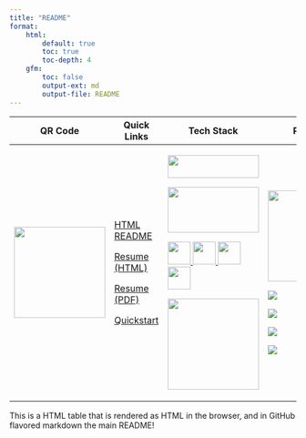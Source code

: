 ```yaml
---
title: "README"
format:
    html:
        default: true
        toc: true
        toc-depth: 4
    gfm:
        toc: false
        output-ext: md
        output-file: README
---
```


```{=html}
<table>
  <thead>
    <tr>
      <th>QR Code</th>
      <th>Quick Links</th>
      <th>Tech Stack</th>
      <th>Pipelines</th>
    </tr>
  </thead>
  <tbody>
    <tr>
      <td>
         <a href="https://cameronrutherford.github.io/cameronrutherford/index.html" target="_blank" rel="noreferrer"> <img src="./config/qr-code.svg" width="160" height="160"/> </a>
      </td>
      <td>
        <p> <a href="https://cameronrutherford.github.io/cameronrutherford/index.html">HTML README</a>
        <p> <a href="https://cameronrutherford.github.io/cameronrutherford/resume/resume.html">Resume (HTML)</a>
        <p> <a href="https://cameronrutherford.github.io/cameronrutherford/resume/resume.pdf">Resume (PDF)</a>
        <p> <a href="https://cameronrutherford.github.io/cameronrutherford/config/quickstart.html">Quickstart</a>
      </td>
      <td>
        <p> <a href="https://quarto.org/" target="_blank" rel="noreferrer"> <img src="https://quarto.org/quarto.png" width="160" height="40"/> </a>
        <p> <a href="https://www.freepnglogos.com/images/javascript-39398.html" target="_blank" rel="noreferrer"> <img src="https://www.freepnglogos.com/uploads/javascript-png/fix-html-css-javascript-for-website-logo-6.png" width="160" height="80"/> </a>
        <p> <a href="https://www.json.org/json-en.html" target="_blank" rel="noreferrer"> <img src="https://www.vectorlogo.zone/logos/json/json-icon.svg" width="40" height="40"/> </a>
        <a href="https://www.docker.com/" target="_blank" rel="noreferrer"> <img src="https://www.vectorlogo.zone/logos/docker/docker-tile.svg" width="40" height="40"/> </a>
        <a href="https://www.lua.org/" target="_blank" rel="noreferrer"> <img src="https://www.vectorlogo.zone/logos/lua/lua-official.svg" width="40" height="40"/> </a>
        <a href="https://github.com/" target="_blank" rel="noreferrer"> <img src="https://www.vectorlogo.zone/logos/github/github-icon.svg" width="40" height="40"/> </a>
        <p> <a href="https://www.latex-project.org/" target="_blank" rel="noreferrer"> <img src="https://upload.wikimedia.org/wikipedia/commons/4/45/LaTeX_project_logo_bird.svg" width="160"/> </a>
      </td>
      <td>
        <p> <a href="https://github.com/pre-commit/pre-commit" target="_blank" rel="noreferrer"> <img src="https://img.shields.io/badge/pre--commit-enabled-brightgreen?logo=pre-commit" width="160"/> </a>
        <p> <a href="https://github.com/cameronrutherford/cameronrutherford/actions/workflows/pre-commit.yml" rel="noreferrer"> <img src="https://github.com/cameronrutherford/cameronrutherford/actions/workflows/pre-commit.yml/badge.svg?event=pull_request"/> </a>
        <p> <a href="https://github.com/cameronrutherford/cameronrutherford/actions/workflows/publish.yml"> <img src="https://github.com/cameronrutherford/cameronrutherford/actions/workflows/publish.yml/badge.svg"/> </a>
        <p> <a href="https://github.com/cameronrutherford/cameronrutherford/actions/workflows/dev-container-publish.yml"> <img src="https://github.com/cameronrutherford/cameronrutherford/actions/workflows/dev-container-publish.yml/badge.svg"/> </a>
        <p> <a href="https://github.com/cameronrutherford/cameronrutherford/actions/workflows/quarto-render-build.yml"> <img src="https://github.com/cameronrutherford/cameronrutherford/actions/workflows/quarto-render-build.yml/badge.svg?event=pull_request"/> </a>
      </td>
    </tr>
  </tbody>
</table>
```

This is a HTML table that is rendered as HTML in the browser, and in GitHub flavored markdown the main README!
